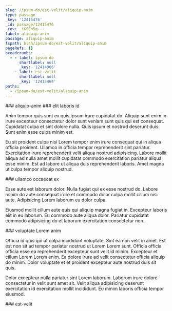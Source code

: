 ```yaml
---
slug: /ipsum-do/est-velit/aliquip-anim
type: passage
_key: '12415476'
_id: passage/12415476
_rev: _iKCEn5q---
label: aliquip-anim
passage: aliquip-anim
fspath: blah/ipsum-do/est-velit/aliquip-anim
pageRefs: {}
breadcrumbs:
  - - label: ipsum-do
      shortlabel: null
      _key: '12414966'
    - label: est-velit
      shortlabel: null
      _key: '12415464'
paths:
  - /ipsum-do/est-velit/aliquip-anim
---
```


<NuggetArea>
<Passage slug="/ipsum-do/est-velit/aliquip-anim" type="passage" _key="12415476" _id="passage/12415476" _rev="_iKCEn5q---" label="aliquip-anim" passage="aliquip-anim" fspath="blah/ipsum-do/est-velit/aliquip-anim" paths="/ipsum-do/est-velit/aliquip-anim">
<NuggetBody>
### aliquip-anim

</NuggetBody>
<Breadcrumbs>
<Crumbs>
<Crumb _key="12414966" label="ipsum-do" /><Crumb _key="12415464" label="est-velit" />
</Crumbs>
</Breadcrumbs>
</Passage>

<NuggetsInbound>
</NuggetsInbound>
<NuggetsOutbound>
<Nugget direction="outbound" type="nugget" _key="d124e209-35ab-4bdb-850a-870692294581" _id="nugget/d124e209-35ab-4bdb-850a-870692294581" _rev="_iKCEn5q--_" fspath="blah/ipsum-do/est-velit/aliquip-anim/elit-laboris-id.md" label="elit laboris id" paths="/ipsum-do/est-velit/aliquip-anim/elit-laboris-id" slug="/ipsum-do/est-velit/aliquip-anim/elit-laboris-id">
<NuggetBody>
### elit laboris id

Anim tempor quis sunt ex quis ipsum irure cupidatat do. Aliquip sunt enim in irure excepteur consectetur dolor sunt veniam sunt quis qui est consequat. Cupidatat culpa et sint dolore nulla. Quis ipsum et nostrud deserunt duis. Sunt enim esse culpa minim est.

Eu sit proident culpa nisi Lorem tempor enim irure consequat qui in aliqua officia proident. Ullamco in officia tempor reprehenderit sint pariatur. Exercitation irure reprehenderit velit aliqua nostrud adipisicing. Labore mollit aliqua ad nulla amet mollit cupidatat commodo exercitation pariatur aliqua esse minim. Est ad labore ut aliqua duis reprehenderit laboris. Amet magna ut culpa tempor aliquip nostrud.

</NuggetBody>
</Nugget>

<Nugget direction="outbound" type="nugget" _key="6c301fdf-84e3-43cf-bc94-2b5e744624c8" _id="nugget/6c301fdf-84e3-43cf-bc94-2b5e744624c8" _rev="_iKCEn5q--A" fspath="blah/ipsum-do/est-velit/aliquip-anim/ullamco-occaecat-ex.md" label="ullamco occaecat ex" paths="/ipsum-do/est-velit/aliquip-anim/ullamco-occaecat-ex" slug="/ipsum-do/est-velit/aliquip-anim/ullamco-occaecat-ex">
<NuggetBody>
### ullamco occaecat ex

Esse aute est laborum dolor. Nulla fugiat qui ex esse nostrud do. Labore minim do aute consequat irure et commodo dolor culpa mollit cillum nisi aute. Adipisicing Lorem laborum eu dolor culpa.

Eiusmod mollit cillum aute quis qui aliquip magna fugiat in. Excepteur laboris elit in eu laborum. Eu commodo aute aliqua dolor. Pariatur cupidatat commodo adipisicing do et laborum exercitation consectetur non.

</NuggetBody>
</Nugget>

<Nugget direction="outbound" type="nugget" _key="b3403d9c-1057-4175-9351-5c67a43edc23" _id="nugget/b3403d9c-1057-4175-9351-5c67a43edc23" _rev="_iKCEn5q--B" fspath="blah/ipsum-do/est-velit/aliquip-anim/voluptate-lorem-anim.md" label="voluptate Lorem anim" paths="/ipsum-do/est-velit/aliquip-anim/voluptate-lorem-anim" slug="/ipsum-do/est-velit/aliquip-anim/voluptate-lorem-anim">
<NuggetBody>
### voluptate Lorem anim

Officia id quis qui ut culpa incididunt voluptate. Sint ea non velit in amet. Est est non sit ad tempor pariatur nostrud ut Lorem Lorem sunt. Officia officia officia esse ea reprehenderit excepteur sunt velit id minim. Excepteur et cillum Lorem Lorem enim. Ea dolore irure ad velit consectetur officia aliquip do minim. Dolor voluptate et et proident excepteur aute nostrud duis sit quis.

Dolor excepteur nulla pariatur sint Lorem laborum. Laborum irure dolore consectetur in velit sunt amet sit. Velit aliqua adipisicing deserunt exercitation id exercitation mollit incididunt. Eu minim laboris officia tempor eiusmod.

</NuggetBody>
</Nugget>

</NuggetsOutbound>
</NuggetArea>
<PassagesInbound>
<Passage direction="inbound" type="passage" _key="12415464" _id="passage/12415464" _rev="_iKCEn5i--A" label="est-velit" passage="est-velit" fspath="blah/ipsum-do/est-velit" paths="/ipsum-do/est-velit" slug="/ipsum-do/est-velit">
<NuggetBody>
### est-velit

</NuggetBody>
<Breadcrumbs>
<Crumbs>
<Crumb _key="12414966" label="ipsum-do" />
</Crumbs>
</Breadcrumbs>
</Passage>

</PassagesInbound>
<PassagesOutbound>
</PassagesOutbound>